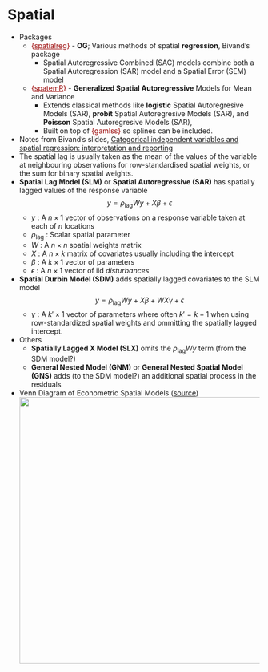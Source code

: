 # Spatial

-   Packages
    -   [{]{style="color: #990000"}[spatialreg](https://r-spatial.github.io/spatialreg/){style="color: #990000"}[}]{style="color: #990000"} - **OG**; Various methods of spatial **regression**, Bivand's package
        -   Spatial Autoregressive Combined (SAC) models combine both a Spatial Autoregression (SAR) model and a Spatial Error (SEM) model
    -   [{]{style="color: #990000"}[spatemR](https://cran.r-project.org/web/packages/spatemR/index.html){style="color: #990000"}[}]{style="color: #990000"} - **Generalized Spatial Autoregressive** Models for Mean and Variance
        -   Extends classical methods like **logistic** Spatial Autoregresive Models (SAR), **probit** Spatial Autoregresive Models (SAR), and **Poisson** Spatial Autoregresive Models (SAR),
        -   Built on top of [{gamlss}]{style="color: #990000"} so splines can be included.
-   Notes from Bivand's slides, [Categorical independent variables and spatial regression: interpretation and reporting](https://rsbivand.github.io/eqc25_talk/bivand_eqc25_pres.pdf)
-   The spatial lag is usually taken as the mean of the values of the variable at neighbouring observations for row-standardised spatial weights, or the sum for binary spatial weights.
-   **Spatial Lag Model (SLM)** or **Spatial Autoregressive (SAR)** has spatially lagged values of the response variable\
    $$
    y = \rho_{\text{lag}}Wy + X\beta + \epsilon
    $$
    -   $y$ : A $n\times 1$ vector of observations on a response variable taken at each of $n$ locations
    -   $\rho_{\text{lag}}$ : Scalar spatial parameter
    -   $W$ : A $n\times n$ spatial weights matrix
    -   $X$ : A $n\times k$ matrix of covariates usually including the intercept
    -   $\beta$ : A $k\times 1$ vector of parameters
    -   $\epsilon$ : A $n\times 1$ vector of iid *disturbances*
-   **Spatial Durbin Model (SDM)** adds spatially lagged covariates to the SLM model\
    $$
    y = \rho_{\text{lag}}Wy + X\beta + WX\gamma + \epsilon
    $$
    -   $\gamma$ : A $k' \times 1$ vector of parameters where often $k' = k - 1$ when using row-standardized spatial weights and ommitting the spatially lagged intercept.
-   Others
    -   **Spatially Lagged X Model (SLX)** omits the $\rho_{\text{lag}}Wy$ term (from the SDM model?)
    -   **General Nested Model (GNM)** or **General Nested Spatial Model (GNS)** adds (to the SDM model?) an additional spatial process in the residuals
-   Venn Diagram of Econometric Spatial Models ([source](https://mstdn.social/@geocaruso/114315287372162927))\
    ![](_resources/Regression-Spatial.resources/econometric-venn-1.png){.lightbox width="532"}
